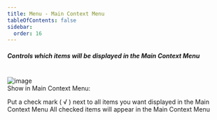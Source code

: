```yaml
---
title: Menu - Main Context Menu
tableOfContents: false
sidebar:
  order: 16
---
```



##### Controls which items will be displayed in the Main Context Menu

<br />

<Image class="help-img" src={mainContextmenu} alt="image" />

<div class="topic">
  Show in <span class="default">Main Context Menu</span>:<br />
  <p class="caption">
    Put a check mark ( &#8730; ) next to all items you want displayed in the Main Context Menu
    All checked items will appear in the Main Context Menu
  </p>

  <p></p>
</div>
